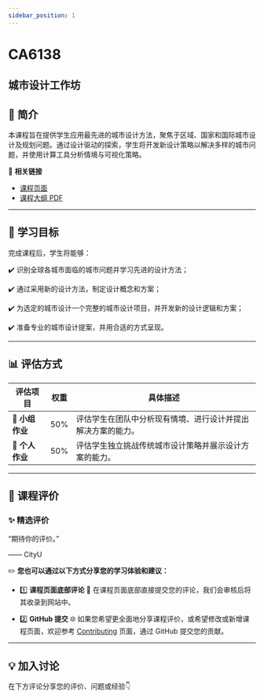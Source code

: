 ```yaml
---
sidebar_position: 1
---
```


# CA6138
## 城市设计工作坊

## **📘 简介**
本课程旨在提供学生应用最先进的城市设计方法，聚焦于区域、国家和国际城市设计及规划问题。通过设计驱动的探索，学生将开发新设计策略以解决多样的城市问题，并使用计算工具分析情境与可视化策略。

🔗 **相关链接**
- [课程页面](https://www.cityu.edu.hk/catalogue/pg/202425/course/CA6138.htm)
- [课程大纲 PDF](https://www.cityu.edu.hk/catalogue/pg/202425/course/CA6138.pdf)

---

## **🎯 学习目标**

完成课程后，学生将能够：

✔️ 识别全球各城市面临的城市问题并学习先进的设计方法；

✔️ 通过采用新的设计方法，制定设计概念和方案；

✔️ 为选定的城市设计一个完整的城市设计项目，并开发新的设计逻辑和方案；

✔️ 准备专业的城市设计提案，并用合适的方式呈现。

---

## **📊 评估方式**

| **评估项目**          | **权重** | **具体描述**                                                                                       |
|----------------------|---------|---------------------------------------------------------------------------------------------------|
| **📝 小组作业**        | 50%     | 评估学生在团队中分析现有情境、进行设计并提出解决方案的能力。                                           |
| **📝 个人作业**        | 50%     | 评估学生独立挑战传统城市设计策略并展示设计方案的能力。                                               |

---

## **💬 课程评价**

### ✨ **精选评价**
<div className={commentStyles.commentBox}>
    <p className={commentStyles.commentText}>
        “期待你的评价。”
    </p>
    <p className={commentStyles.commentAuthor}>—— CityU</p>
</div>

✏️ **您也可以通过以下方式分享您的学习体验和建议：**

- 1️⃣ **课程页面底部评论**
💬 在课程页面底部直接提交您的评论，我们会审核后将其收录到网站中。

- 2️⃣ **GitHub 提交**
🌐 如果您希望更全面地分享课程评价，或希望修改或新增课程页面，欢迎参考 [Contributing](https://penjc.github.io/cityU-navigator/contributing) 页面，通过 GitHub 提交您的贡献。

---

## **💡 加入讨论**

在下方评论分享您的评价、问题或经验👇
<Utterances />